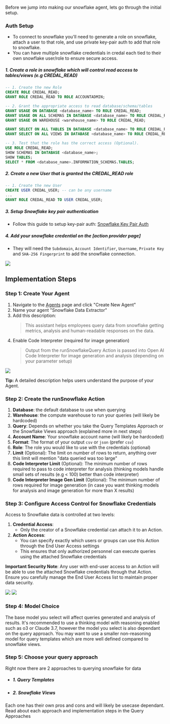 Before we jump into making our snowflake agent, lets go through the initial setup.
### Auth Setup
- To connect to snowflake you'll need to generate a role on snowflake, attach a user to that role, and use private key-pair auth to add that role to snowflake. 
- You can have multiple snowflake credentials in credal each tied to their own snowflake user/role to ensure secure access. 

##### 1. Create a role in snowflake which will control read access to tables/views (e.g CREDAL_READ)

```sql
-- 1. Create the new Role
CREATE ROLE CREDAL_READ;
GRANT ROLE CREDAL_READ TO ROLE ACCOUNTADMIN;

-- 2. Grant the appropriate access to read database/schema/tables
GRANT USAGE ON DATABASE <database_name> TO ROLE CREDAL_READ;
GRANT USAGE ON ALL SCHEMAS IN DATABASE <database_name> TO ROLE CREDAL_READ;
GRANT USAGE ON WAREHOUSE <warehouse_name> TO ROLE CREDAL_READ;

GRANT SELECT ON ALL TABLES IN DATABASE <database_name> TO ROLE CREDAL_READ;
GRANT SELECT ON ALL VIEWS IN DATABASE <database_name> TO ROLE CREDAL_READ;

-- 3. Test that the role has the correct access (Optional).
USE ROLE CREDAL_READ;
SHOW SCHEMAS IN DATABASE <database_name>;
SHOW TABLES;
SELECT * FROM <database_name>.INFORMATION_SCHEMAS.TABLES;
```

##### 2. Create a new User that is granted the **CREDAL_READ** role
```sql
-- 1. Create the new User
CREATE USER CREDAL_USER; -- can be any username
...
GRANT ROLE CREDAL_READ TO USER CREDAL_USER;
```
##### 3. Setup Snowflake key pair authentication 
- Follow this guide to setup key-pair auth: [Snowflake Key Pair Auth](https://docs.snowflake.com/en/user-guide/key-pair-auth)

##### 4. Add your snowflake credential on the [action provider page] 
- They will need the `Subdomain`, `Account Identifier`, `Username`, `Private Key` and `SHA-256 Fingerprint` to add the snowflake connection.
<Frame>
  <img src="/docs/assets/agents/snowflake-query/snowflake-add-credential.png" />
</Frame>

## Implementation Steps

### Step 1: Create Your Agent

1. Navigate to the [Agents](https://app.credal.ai/agents) page and click "Create New Agent"
2. Name your agent "Snowflake Data Extractor" 
3. Add this description:
   > This assistant helps employees query data from snowflake getting metrics, analysis and human-readable responses on the data.
4. Enable Code Interpreter (required for image generation)
   > Output from the runSnowflakeQuery Action is passed into Open AI Code Interpreter for image generation and analysis (depending on your parameter setup)

<Frame>
  <img src="/docs/assets/agents/snowflake-query/code-interpreter.png" />
</Frame>

**Tip:** A detailed description helps users understand the purpose of your Agent.

### Step 2: Create the runSnowflake Action
1. **Database**: the default database to use when querying
2. **Warehouse**: the compute warehouse to run your queries (will likely be hardcoded)
3. **Query**: Depends on whether you take the Query Templates Approach or the Snowflake Views approach (explained more in next steps)
4. **Account Name**: Your snowflake account name (will likely be hardcoded)
5. **Format**: The format of your output `csv` or `json` (prefer `csv`)
6. **Role**: The role you would like to use with the credentials (optional)
7. **Limit** (Optional): The limit on number of rows to return, anything over this limit will mention "data queried was too large"
8. **Code Interpreter Limit** (Optional): The minimum number of rows required to pass to code interpreter for analysis (thinking models handle small sets of results (e.g < 100) better than code interpreter)
9. **Code Interpreter Image Gen Limit** (Optional): The minimum number of rows required for image generation (in case you want thinking models for analysis and image generation for more than X results)

### Step 3: Configure Access Control for Snowflake Credentials

Access to Snowflake data is controlled at two levels:

1. **Credential Access**: 
   - Only the creator of a Snowflake credential can attach it to an Action.
2. **Action Access**: 
   - You can specify exactly which users or groups can use this Action through the End User Access settings
   - This ensures that only authorized personnel can execute queries using the attached Snowflake credentials

**Important Security Note**: Any user with end-user access to an Action will be able to use the attached Snowflake credentials through that Action. Ensure you carefully manage the End User Access list to maintain proper data security.

<Frame>
  <img src="/docs/assets/agents/snowflake-query/action-credential.png" />
</Frame>
<Frame>
  <img src="/docs/assets/agents/snowflake-query/end-user-access.png" />
</Frame>

### Step 4: Model Choice
The base model you select will affect queries generated and analysis of results.
It's recommended to use a thinking model with reasoning enabled such as o3 or Claude 3.7, however the model you select is also dependant on the query approach. You may want to use a smaller non-reasoning model for query templates which are more well defined compared to snowflake views.

### Step 5: Choose your query approach
Right now there are 2 approaches to querying snowflake for data
- ##### 1. Query Templates
- ##### 2. Snowflake Views

Each one has their own pros and cons and will likely be usecase dependant.
Read about each approach and implementation steps in the Query Approaches